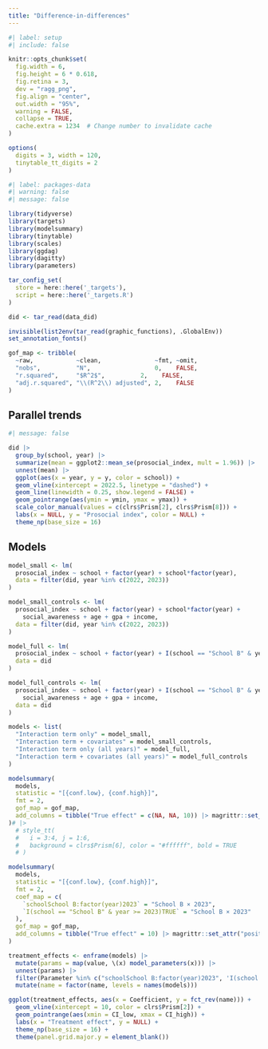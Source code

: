 ```yaml
---
title: "Difference-in-differences"
---
```


```r
#| label: setup
#| include: false

knitr::opts_chunk$set(
  fig.width = 6,
  fig.height = 6 * 0.618,
  fig.retina = 3,
  dev = "ragg_png",
  fig.align = "center",
  out.width = "95%",
  warning = FALSE,
  collapse = TRUE,
  cache.extra = 1234  # Change number to invalidate cache
)

options(
  digits = 3, width = 120,
  tinytable_tt_digits = 2
)
```

```r
#| label: packages-data
#| warning: false
#| message: false

library(tidyverse)
library(targets)
library(modelsummary)
library(tinytable)
library(scales)
library(ggdag)
library(dagitty)
library(parameters)

tar_config_set(
  store = here::here('_targets'),
  script = here::here('_targets.R')
)

did <- tar_read(data_did)

invisible(list2env(tar_read(graphic_functions), .GlobalEnv))
set_annotation_fonts()

gof_map <- tribble(
  ~raw,            ~clean,               ~fmt, ~omit,
  "nobs",          "N",                  0,    FALSE,
  "r.squared",     "$R^2$",          2,    FALSE,
  "adj.r.squared", "\\(R^2\\) adjusted", 2,    FALSE
)
```


## Parallel trends

```r
#| message: false

did |> 
  group_by(school, year) |> 
  summarize(mean = ggplot2::mean_se(prosocial_index, mult = 1.96)) |> 
  unnest(mean) |> 
  ggplot(aes(x = year, y = y, color = school)) +
  geom_vline(xintercept = 2022.5, linetype = "dashed") +
  geom_line(linewidth = 0.25, show.legend = FALSE) +
  geom_pointrange(aes(ymin = ymin, ymax = ymax)) +
  scale_color_manual(values = c(clrs$Prism[2], clrs$Prism[8])) +
  labs(x = NULL, y = "Prosocial index", color = NULL) +
  theme_np(base_size = 16)
```

## Models

```r
model_small <- lm(
  prosocial_index ~ school + factor(year) + school*factor(year),
  data = filter(did, year %in% c(2022, 2023))
)

model_small_controls <- lm(
  prosocial_index ~ school + factor(year) + school*factor(year) +
    social_awareness + age + gpa + income,
  data = filter(did, year %in% c(2022, 2023))
)

model_full <- lm(
  prosocial_index ~ school + factor(year) + I(school == "School B" & year >= 2023),
  data = did
)

model_full_controls <- lm(
  prosocial_index ~ school + factor(year) + I(school == "School B" & year >= 2023) +
    social_awareness + age + gpa + income,
  data = did
)

models <- list(
  "Interaction term only" = model_small,
  "Interaction term + covariates" = model_small_controls,
  "Interaction term only (all years)" = model_full,
  "Interaction term + covariates (all years)" = model_full_controls
)
```

```r
modelsummary(
  models,
  statistic = "[{conf.low}, {conf.high}]",
  fmt = 2,
  gof_map = gof_map,
  add_columns = tibble("True effect" = c(NA, NA, 10)) |> magrittr::set_attr("position", 2)
)# |> 
  # style_tt(
  #   i = 3:4, j = 1:6, 
  #   background = clrs$Prism[6], color = "#ffffff", bold = TRUE
  # )
```


```r
modelsummary(
  models,
  statistic = "[{conf.low}, {conf.high}]",
  fmt = 2,
  coef_map = c(
    `schoolSchool B:factor(year)2023` = "School B × 2023",
    `I(school == "School B" & year >= 2023)TRUE` = "School B × 2023"
  ),
  gof_map = gof_map,
  add_columns = tibble("True effect" = 10) |> magrittr::set_attr("position", 2)
)
```

```r
treatment_effects <- enframe(models) |> 
  mutate(params = map(value, \(x) model_parameters(x))) |> 
  unnest(params) |> 
  filter(Parameter %in% c("schoolSchool B:factor(year)2023", 'I(school == "School B" & year >= 2023)TRUE')) |> 
  mutate(name = factor(name, levels = names(models)))

ggplot(treatment_effects, aes(x = Coefficient, y = fct_rev(name))) +
  geom_vline(xintercept = 10, color = clrs$Prism[2]) +
  geom_pointrange(aes(xmin = CI_low, xmax = CI_high)) +
  labs(x = "Treatment effect", y = NULL) +
  theme_np(base_size = 16) +
  theme(panel.grid.major.y = element_blank())
```
